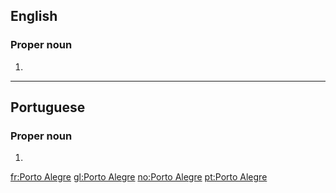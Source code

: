 ==English==

===Proper noun===
{{en-proper noun|head=[[porto|Porto]] [[alegre|Alegre]]}}

# {{place:Brazil/state capital|en|Rio Grande do Sul}}

----

==Portuguese==

===Proper noun===
{{pt-proper noun|head=[[porto|Porto]] [[alegre|Alegre]]}}

# {{place:Brazil/state capital|pt|Rio Grande do Sul}}

[[fr:Porto Alegre]]
[[gl:Porto Alegre]]
[[no:Porto Alegre]]
[[pt:Porto Alegre]]
